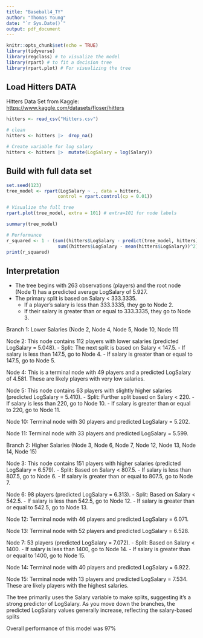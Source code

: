 ```yaml
---
title: "Baseball4_TY"
author: "Thomas Young"
date: "`r Sys.Date()`"
output: pdf_document
---
```


```r
knitr::opts_chunk$set(echo = TRUE)
library(tidyverse)
library(regclass) # to visualize the model
library(rpart) # to fit a decision tree
library(rpart.plot) # For visualizing the tree
```

## Load Hitters DATA

Hitters Data Set from Kaggle: <https://www.kaggle.com/datasets/floser/hitters>

```r
hitters <- read_csv("Hitters.csv")

# clean
hitters <- hitters |>  drop_na()

# Create variable for log salary 
hitters <- hitters |>  mutate(LogSalary = log(Salary))
```

## Build with full data set 

```r
set.seed(123)
tree_model <- rpart(LogSalary ~ ., data = hitters, 
                   control = rpart.control(cp = 0.01))

# Visualize the full tree
rpart.plot(tree_model, extra = 101) # extra=101 for node labels
```

```r
summary(tree_model)

# Performance
r_squared <- 1 - (sum((hitters$LogSalary - predict(tree_model, hitters))^2) / 
                   sum((hitters$LogSalary - mean(hitters$LogSalary))^2))
print(r_squared)
```
## Interpretation 

- The tree begins with 263 observations (players) and the root node (Node 1) has a predicted average LogSalary of 5.927.
- The primary split is based on Salary < 333.3335.
  - If a player's salary is less than 333.3335, they go to Node 2.
  - If their salary is greater than or equal to 333.3335, they go to Node 3.
  
Branch 1: Lower Salaries (Node 2, Node 4, Node 5, Node 10, Node 11)

Node 2: This node contains 112 players with lower salaries (predicted LogSalary = 5.048).
- Split: The next split is based on Salary < 147.5.
  - If salary is less than 147.5, go to Node 4.
  - If salary is greater than or equal to 147.5, go to Node 5.
  
Node 4: This is a terminal node with 49 players and a predicted LogSalary of 4.581. These are likely players with very low salaries.

Node 5: This node contains 63 players with slightly higher salaries (predicted LogSalary = 5.410).
- Split: Further split based on Salary < 220.
  - If salary is less than 220, go to Node 10.
  - If salary is greater than or equal to 220, go to Node 11.

Node 10: Terminal node with 30 players and predicted LogSalary = 5.202.

Node 11: Terminal node with 33 players and predicted LogSalary = 5.599.

Branch 2: Higher Salaries (Node 3, Node 6, Node 7, Node 12, Node 13, Node 14, Node 15)

Node 3: This node contains 151 players with higher salaries (predicted LogSalary = 6.579).
- Split: Based on Salary < 807.5.
  - If salary is less than 807.5, go to Node 6.
  - If salary is greater than or equal to 807.5, go to Node 7.
  
Node 6: 98 players (predicted LogSalary = 6.313).
- Split: Based on Salary < 542.5.
  - If salary is less than 542.5, go to Node 12.
  - If salary is greater than or equal to 542.5, go to Node 13.
  
Node 12: Terminal node with 46 players and predicted LogSalary = 6.071.

Node 13: Terminal node with 52 players and predicted LogSalary = 6.528.

Node 7: 53 players (predicted LogSalary = 7.072).
- Split: Based on Salary < 1400.
  - If salary is less than 1400, go to Node 14.
  - If salary is greater than or equal to 1400, go to Node 15.
  
Node 14: Terminal node with 40 players and predicted LogSalary = 6.922.

Node 15: Terminal node with 13 players and predicted LogSalary = 7.534. These are likely players with the highest salaries.

The tree primarily uses the Salary variable to make splits, suggesting it's a strong predictor of LogSalary. As you move down the branches, the predicted LogSalary values generally increase, reflecting the salary-based splits

Overall performance of this model was 97% 
